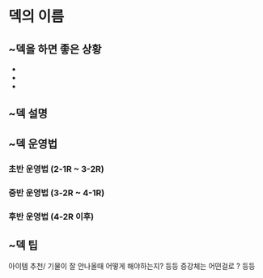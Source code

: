 # 덱의 이름

## ~덱을 하면 좋은 상황
-
-
-

## ~덱 설명
<Board />

## ~덱 운영법
### 초반 운영법 (2-1R ~ 3-2R)
### 중반 운영법 (3-2R ~ 4-1R)
### 후반 운영법 (4-2R 이후)

## ~덱 팁
아이템 추천/ 기물이 잘 안나올때 어떻게 해야하는지? 등등
증강체는 어떤걸로 ? 등등